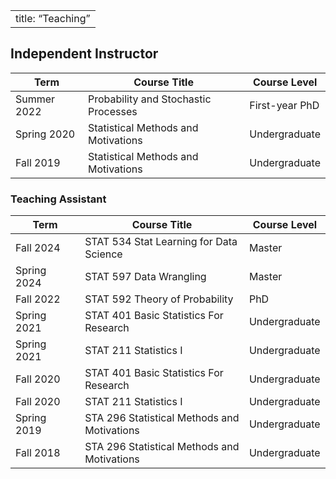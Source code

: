 
---
title: "Teaching"
---

## Independent Instructor

| Term | Course Title | Course Level|
|----------|-----------------------|-----------|
| Summer 2022 | Probability and Stochastic Processes | First-year PhD|
| Spring 2020 | Statistical Methods and Motivations | Undergraduate|
| Fall 2019 | Statistical Methods and Motivations | Undergraduate|

### Teaching Assistant

| Term | Course Title |  Course Level
|----------|-----------------------|-----------|
| Fall 2024 | STAT 534 Stat Learning for Data Science | Master |
| Spring 2024 | STAT 597 Data Wrangling | Master |
| Fall 2022 | STAT 592 Theory of Probability | PhD |
| Spring 2021 | STAT 401 Basic Statistics For Research | Undergraduate |
| Spring 2021 | STAT 211 Statistics I | Undergraduate |
| Fall 2020 | STAT 401 Basic Statistics For Research | Undergraduate |
| Fall 2020 | STAT 211 Statistics I | Undergraduate |
| Spring 2019 | STA 296 Statistical Methods and Motivations | Undergraduate|
| Fall 2018 | STA 296 Statistical Methods and Motivations | Undergraduate|

